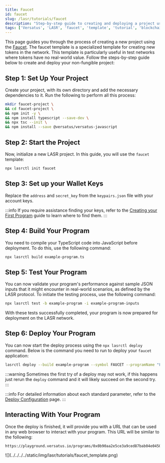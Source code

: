```yaml
---
title: Faucet
id: faucet
slug: /lasr/tutorials/faucet
description: "Step-by-step guide to creating and deploying a project using the Faucet template on the Versatus LASR network."
tags: ['Versatus', 'LASR', 'faucet', 'template', 'tutorial', 'blockchain', 'tokens']
---
```



This page guides you through the process of creating a new project using the [Faucet](/lasr/core_concepts/templates#faucet-template). The faucet template is a specialized template for creating new tokens in the network. This template is particularly useful in test networks where tokens have no real-world value. Follow the steps-by-step guide below to create and deploy your non-fungible project:

## Step 1: Set Up Your Project

Create your project, with its own directory and add the necessary dependencies to it. Run the following to perform all this process:

```bash copy
mkdir faucet-project \
&& cd faucet-project \
&& npm init -y \
&& npm install typescript --save-dev \
&& npx tsc --init \
&& npm install --save @versatus/versatus-javascript
```

## Step 2: Start the Project

Now, initialize a new LASR project. In this guide, you will use the `faucet` template:

```bash copy
npx lasrctl init faucet
```

## Step 3: Set up your Wallet Keys

Replace the `address` and `secret_key` from the `keypairs.json` file with your account keys.

:::info
  If you require assistance finding your keys, refer to the [Creating your First Program](/lasr/getting_started/creating_your_first_program#step-3-set-up-your-wallet-keys) guide to learn where to find them.
:::

## Step 4: Build Your Program

You need to compile your TypeScript code into JavaScript before deployment. To do this, use the following command:

```bash copy
npx lasrctl build example-program.ts
```

## Step 5: Test Your Program

You can now validate your program's performance against sample JSON inputs that it might encounter in real-world scenarios, as defined by the LASR protocol. To initiate the testing process, use the following command:

```bash copy
npx lasrctl test -b example-program -i example-program-inputs
```

With these tests successfully completed, your program is now prepared for deployment on the LASR network.

## Step 6: Deploy Your Program

You can now start the deploy process using the `npx lasrctl deploy` command. Below is the command you need to run to deploy your `faucet` application:

```bash
lasrctl deploy --build example-program --symbol FAUCET --programName "Faucet for anything fungible" --txInputs '{"imgUrl":"https://pbs.twimg.com/profile_images/1421740863139446787/huoxhEV3_400x400.jpg"}'
```

:::warning
  Sometimes the first try of a deploy may not work, if this happens just rerun the `deploy` command and it will likely succeed on the second try.
:::

:::info
For detailed information about each standard parameter, refer to the [Deploy Configuration](/lasr/lasr_guides/deploy_configuration) page.
:::

## Interacting With Your Program

Once the deploy is finished, it will  provide you with a URL that can be used in any web browser to interact with your program. This URL will be similar to the following:

```
https://playground.versatus.io/programs/0x0b90aa2e5ce3a9ced87bab04e04508879c8190b7
```

<MediaWrapper>
![](../../../../static/img/lasr/tutorials/faucet_template.png)
</MediaWrapper>
